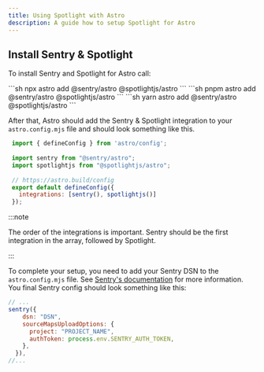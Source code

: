 ```yaml
---
title: Using Spotlight with Astro
description: A guide how to setup Spotlight for Astro
---
```


## Install Sentry & Spotlight

To install Sentry and Spotlight for Astro call:


<Tabs>
  <TabItem label="npm">
  ```sh 
  npx astro add @sentry/astro @spotlightjs/astro 
  ```
  </TabItem>
  <TabItem label="pnpm">
  ```sh 
  pnpm astro add @sentry/astro @spotlightjs/astro 
  ```
  </TabItem>
  <TabItem label="yarn">
  ```sh 
  yarn astro add @sentry/astro @spotlightjs/astro 
  ```
  </TabItem>
</Tabs>

After that, Astro should add the Sentry & Spotlight integration to your `astro.config.mjs` file and should look something like this.

```js
 import { defineConfig } from 'astro/config';  
                                               
 import sentry from "@sentry/astro";           
 import spotlightjs from "@spotlightjs/astro"; 
                                               
 // https://astro.build/config                 
 export default defineConfig({                 
   integrations: [sentry(), spotlightjs()]     
 });
```

:::note

The order of the integrations is important. Sentry should be the first integration in the array, followed by Spotlight.

:::

To complete your setup, you need to add your Sentry DSN to the `astro.config.mjs` file.
See [Sentry's documentation](https://docs.sentry.io/platforms/javascript/guides/astro/) for more information.
You final Sentry config should look something like this:

```js
// ...
sentry({
    dsn: "DSN",
    sourceMapsUploadOptions: {
      project: "PROJECT_NAME",
      authToken: process.env.SENTRY_AUTH_TOKEN,
    },
  }),
//...
```